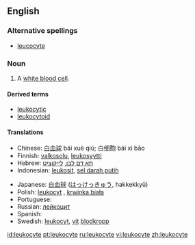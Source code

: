==English==

===Alternative spellings===
* [[leucocyte]]

===Noun===
{{en-noun}}

# {{context|cytology|immunology}} A [[white blood cell]].

====Derived terms====
*[[leukocytic]]
*[[leukocytoid]]

====Translations====
{{trans-top|a white blood cell}}
*Chinese:  [[白血球]] bái xuè qiú; 白细胞 bái xì bāo
*Finnish: [[valkosolu]], [[leukosyytti]]
*Hebrew: [[תא דם לבן]], [[לייקוציט]]
*Indonesian: [[leukosit]], [[sel darah putih]]
{{trans-mid}}
*Japanese: [[白血球]] ([[はっけっきゅう]], hakkekkyū)
*Polish: [[leukocyt]] {{m}}, [[krwinka biała]] {{f}}
*Portuguese: {{t|pt|leucócito|m}}
*Russian: [[лейкоцит]]
*Spanish: {{t|es|leucocito|m}}
*Swedish: [[leukocyt]], [[vit]] [[blodkropp]]
{{trans-bottom}}

[[id:leukocyte]]
[[pt:leukocyte]]
[[ru:leukocyte]]
[[vi:leukocyte]]
[[zh:leukocyte]]